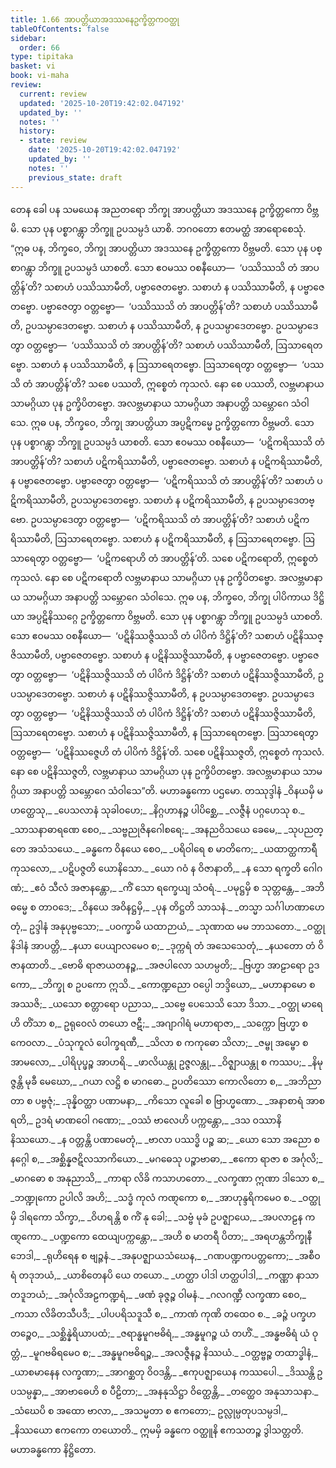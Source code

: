 ```yaml
---
title: 1.66 အာပတ္တိယာအဒဿနေဥက္ခိတ္တကဝတ္ထု
tableOfContents: false
sidebar:
  order: 66
type: tipitaka
basket: vi
book: vi-maha
review:
  current: review
  updated: '2025-10-20T19:42:02.047192'
  updated_by: ''
  notes: ''
  history:
  - state: review
    date: '2025-10-20T19:42:02.047192'
    updated_by: ''
    notes: ''
    previous_state: draft
---
```



<DynamicBreadcrumb />


<ReviewStatus review={frontmatter.review} showDetails={true} />

<HypothesisAnnotation frontmatter={frontmatter} />

<Division number="130" book="vi-maha" e="ch" v="3" p="135">

<Paragraph number="545" book="vi-maha">
တေန ခေါ ပန သမယေန အညတရော ဘိက္ခု အာပတ္တိယာ အဒဿနေ ဥက္ခိတ္တကော ဝိဗ္ဘမိ. သော ပုန ပစ္စာဂန္တွာ ဘိက္ခူ ဥပသမ္ပဒံ ယာစိ. ဘဂဝတော ဧတမတ္ထံ အာရောစေသုံ.
</Paragraph>

<Paragraph number="546" book="vi-maha">
“ဣဓ ပန, ဘိက္ခဝေ, ဘိက္ခု အာပတ္တိယာ အဒဿနေ ဥက္ခိတ္တကော ဝိဗ္ဘမတိ. သော ပုန ပစ္စာဂန္တွာ ဘိက္ခူ ဥပသမ္ပဒံ ယာစတိ. သော ဧဝမဿ ဝစနီယော—  ‘ပဿိဿသိ တံ အာပတ္တိန်’တိ? သစာဟံ ပဿိဿာမီတိ, ပဗ္ဗာဇေတဗ္ဗော. သစာဟံ န ပဿိဿာမီတိ, န ပဗ္ဗာဇေတဗ္ဗော. ပဗ္ဗာဇေတွာ ဝတ္တဗ္ဗော—  ‘ပဿိဿသိ တံ အာပတ္တိန်’တိ? သစာဟံ ပဿိဿာမီတိ, ဥပသမ္ပာဒေတဗ္ဗော. သစာဟံ န ပဿိဿာမီတိ, န ဥပသမ္ပာဒေတဗ္ဗော. ဥပသမ္ပာဒေတွာ ဝတ္တဗ္ဗော—  ‘ပဿိဿသိ တံ အာပတ္တိန်’တိ? သစာဟံ ပဿိဿာမီတိ, ဩသာရေတဗ္ဗော. သစာဟံ န ပဿိဿာမီတိ, န ဩသာရေတဗ္ဗော. ဩသာရေတွာ ဝတ္တဗ္ဗော—  ‘ပဿသိ တံ အာပတ္တိန်’တိ? သစေ ပဿတိ, ဣစ္စေတံ ကုသလံ. နော စေ ပဿတိ, လဗ္ဘမာနာယ သာမဂ္ဂိယာ ပုန ဥက္ခိပိတဗ္ဗော. အလဗ္ဘမာနာယ သာမဂ္ဂိယာ အနာပတ္တိ သမ္ဘောဂေ သံဝါသေ.
</Paragraph>

<Paragraph number="547" book="vi-maha">
ဣဓ ပန, ဘိက္ခဝေ, ဘိက္ခု အာပတ္တိယာ အပ္ပဋိကမ္မေ ဥက္ခိတ္တကော ဝိဗ္ဘမတိ. သော ပုန ပစ္စာဂန္တွာ ဘိက္ခူ ဥပသမ္ပဒံ ယာစတိ. သော ဧဝမဿ ဝစနီယော—  ‘ပဋိကရိဿသိ တံ အာပတ္တိန်’တိ? သစာဟံ ပဋိကရိဿာမီတိ, ပဗ္ဗာဇေတဗ္ဗော. သစာဟံ န ပဋိကရိဿာမီတိ, န ပဗ္ဗာဇေတဗ္ဗော. ပဗ္ဗာဇေတွာ ဝတ္တဗ္ဗော—  ‘ပဋိကရိဿသိ တံ အာပတ္တိန်’တိ? သစာဟံ ပဋိကရိဿာမီတိ, ဥပသမ္ပာဒေတဗ္ဗော. သစာဟံ န ပဋိကရိဿာမီတိ, န ဥပသမ္ပာဒေတဗ္ဗော. ဥပသမ္ပာဒေတွာ ဝတ္တဗ္ဗော—  ‘ပဋိကရိဿသိ တံ အာပတ္တိန်’တိ? သစာဟံ ပဋိကရိဿာမီတိ, ဩသာရေတဗ္ဗော. သစာဟံ န ပဋိကရိဿာမီတိ, န ဩသာရေတဗ္ဗော. ဩသာရေတွာ ဝတ္တဗ္ဗော—  ‘ပဋိကရောဟိ တံ အာပတ္တိန်’တိ. သစေ ပဋိကရောတိ, ဣစ္စေတံ ကုသလံ. နော စေ ပဋိကရောတိ လဗ္ဘမာနာယ သာမဂ္ဂိယာ ပုန ဥက္ခိပိတဗ္ဗော. အလဗ္ဘမာနာယ သာမဂ္ဂိယာ အနာပတ္တိ သမ္ဘောဂေ သံဝါသေ.
</Paragraph>

<Paragraph number="548" book="vi-maha">
ဣဓ ပန, ဘိက္ခဝေ, ဘိက္ခု ပါပိကာယ ဒိဋ္ဌိယာ အပ္ပဋိနိဿဂ္ဂေ ဥက္ခိတ္တကော ဝိဗ္ဘမတိ. သော ပုန ပစ္စာဂန္တွာ ဘိက္ခူ ဥပသမ္ပဒံ ယာစတိ. သော ဧဝမဿ ဝစနီယော—  ‘ပဋိနိဿဇ္ဇိဿသိ တံ ပါပိကံ ဒိဋ္ဌိန်’တိ? သစာဟံ ပဋိနိဿဇ္ဇိဿာမီတိ, ပဗ္ဗာဇေတဗ္ဗော. သစာဟံ န ပဋိနိဿဇ္ဇိဿာမီတိ, န ပဗ္ဗာဇေတဗ္ဗော. ပဗ္ဗာဇေတွာ ဝတ္တဗ္ဗော—  ‘ပဋိနိဿဇ္ဇိဿသိ တံ ပါပိကံ ဒိဋ္ဌိန်’တိ? သစာဟံ ပဋိနိဿဇ္ဇိဿာမီတိ, ဥပသမ္ပာဒေတဗ္ဗော. သစာဟံ န ပဋိနိဿဇ္ဇိဿာမီတိ, န ဥပသမ္ပာဒေတဗ္ဗော. ဥပသမ္ပာဒေတွာ ဝတ္တဗ္ဗော—  ‘ပဋိနိဿဇ္ဇိဿသိ တံ ပါပိကံ ဒိဋ္ဌိန်’တိ? သစာဟံ ပဋိနိဿဇ္ဇိဿာမီတိ, ဩသာရေတဗ္ဗော. သစာဟံ န ပဋိနိဿဇ္ဇိဿာမီတိ, န ဩသာရေတဗ္ဗော. ဩသာရေတွာ ဝတ္တဗ္ဗော—  ‘ပဋိနိဿဇ္ဇေဟိ တံ ပါပိကံ ဒိဋ္ဌိန်’တိ. သစေ ပဋိနိဿဇ္ဇတိ, ဣစ္စေတံ ကုသလံ. နော စေ ပဋိနိဿဇ္ဇတိ, လဗ္ဘမာနာယ သာမဂ္ဂိယာ ပုန ဥက္ခိပိတဗ္ဗော. အလဗ္ဘမာနာယ သာမဂ္ဂိယာ အနာပတ္တိ သမ္ဘောဂေ သံဝါသေ”တိ.

</Paragraph>
</Division>

<Paragraph number="549" type="center" book="vi-maha">
မဟာခန္ဓကော ပဌမော.



</Paragraph>

<Paragraph number="550" type="center" book="vi-maha">
တဿုဒ္ဒါနံ


</Paragraph>

<Division number="131" book="vi-maha" e="ch" v="3" p="136">

<Paragraph number="551" type="verses" book="vi-maha">
_ဝိနယမှိ မဟတ္ထေသု,_  
_ပေသလာနံ သုခါဝဟေ;_  
_နိဂ္ဂဟာနဉ္စ ပါပိစ္ဆေ,_  
_လဇ္ဇီနံ ပဂ္ဂဟေသု စ._  

</Paragraph>

<Paragraph number="552" type="verses" book="vi-maha">
_သာသနာဓာရဏေ စေဝ,_  
_သဗ္ဗညုဇိနဂေါစရေ;_  
_အနညဝိသယေ ခေမေ,_  
_သုပညတ္တေ အသံသယေ._  

</Paragraph>

<Paragraph number="553" type="verses" book="vi-maha">
_ခန္ဓကေ ဝိနယေ စေဝ,_  
_ပရိဝါရေ စ မာတိကေ;_  
_ယထာတ္ထကာရီ ကုသလော,_  
_ပဋိပဇ္ဇတိ ယောနိသော._  

</Paragraph>

<Paragraph number="554" type="verses" book="vi-maha">
_ယော ဂဝံ န ဝိဇာနာတိ,_  
_န သော ရက္ခတိ ဂေါဂဏံ;_  
_ဧဝံ သီလံ အဇာနန္တော,_  
_ကိံ သော ရက္ခေယျ သံဝရံ._  

</Paragraph>

<Paragraph number="555" type="verses" book="vi-maha">
_ပမုဋ္ဌမှိ စ သုတ္တန္တေ,_  
_အဘိဓမ္မေ စ တာဝဒေ;_  
_ဝိနယေ အဝိနဋ္ဌမှိ,_  
_ပုန တိဋ္ဌတိ သာသနံ._  

</Paragraph>

<Paragraph number="556" type="verses" book="vi-maha">
_တသ္မာ သင်္ဂါဟဏာဟေတုံ,_  
ဥဒ္ဒါနံ အနုပုဗ္ဗသော;_  
_ပဝက္ခာမိ ယထာဉာယံ,_  
_သုဏာထ မမ ဘာသတော._  

</Paragraph>

<Paragraph number="557" type="verses" book="vi-maha">
_ဝတ္ထု နိဒါနံ အာပတ္တိ,_  
_နယာ ပေယျာလမေဝ စ;_  
_ဒုက္ကရံ တံ အသေသေတုံ,_  
_နယတော တံ ဝိဇာနထာတိ._  

</Paragraph>

<Paragraph number="558" type="verses" book="vi-maha">
_ဗောဓိ ရာဇာယတနဉ္စ,_  
_အဇပါလော သဟမ္ပတိ;_  
_ဗြဟ္မာ အာဠာရော ဥဒကော,_  
_ဘိက္ခု စ ဥပကော ဣသိ._  

</Paragraph>

<Paragraph number="559" type="verses" book="vi-maha">
_ကောဏ္ဍညော ဝပ္ပေါ ဘဒ္ဒိယော,_  
_မဟာနာမော စ အဿဇိ;_  
_ယသော စတ္တာရော ပညာသ,_  
_သဗ္ဗေ ပေသေသိ သော ဒိသာ._  

</Paragraph>

<Paragraph number="560" type="verses" book="vi-maha">
_ဝတ္ထု မာရေဟိ တိံသာ စ,_  
ဥရုဝေလံ တယော ဇဋီ;_  
_အဂျာဂါရံ မဟာရာဇာ,_  
_သက္ကော ဗြဟ္မာ စ ကေဝလာ._  

</Paragraph>

<Paragraph number="561" type="verses" book="vi-maha">
_ပံသုကူလံ ပေါက္ခရဏီ,_  
_သိလာ စ ကကုဓော သိလာ;_  
_ဇမ္ဗု အမ္ဗော စ အာမလော,_  
_ပါရိပုပ္ဖဉ္စ အာဟရိ._  

</Paragraph>

<Paragraph number="562" type="verses" book="vi-maha">
_ဖာလိယန္တု ဥဇ္ဇလန္တု,_  
_ဝိဇ္ဈာယန္တု စ ကဿပ;_  
_နိမုဇ္ဇန္တိ မုခီ မေဃော,_  
_ဂယာ လဋ္ဌိ စ မာဂဓော._  

</Paragraph>

<Paragraph number="563" type="verses" book="vi-maha">
ဥပတိဿော ကောလိတော စ,_  
_အဘိညာတာ စ ပဗ္ဗဇုံ;_  
_ဒုန္နိဝတ္ထာ ပဏာမနာ,_  
_ကိသော လူခေါ စ ဗြာဟ္မဏော._  

</Paragraph>

<Paragraph number="564" type="verses" book="vi-maha">
_အနာစာရံ အာစရတိ,_  
ဥဒရံ မာဏဝေါ ဂဏော;_  
_ဝဿံ ဗာလေဟိ ပက္ကန္တော,_  
_ဒသ ဝဿာနိ နိဿယော._  

</Paragraph>

<Paragraph number="565" type="verses" book="vi-maha">
_န ဝတ္တန္တိ ပဏာမေတုံ,_  
_ဗာလာ ပဿဒ္ဓိ ပဉ္စ ဆ;_  
_ယော သော အညော စ နဂ္ဂေါ စ,_  
_အစ္ဆိန္နဇဋိလသာကိယော._  

</Paragraph>

<Paragraph number="566" type="verses" book="vi-maha">
_မဂဓေသု ပဉ္စာဗာဓာ,_  
_ဧကော ရာဇာ စ အင်္ဂုလိ;_  
_မာဂဓော စ အနုညာသိ,_  
_ကာရာ လိခိ ကသာဟတော._  

</Paragraph>

<Paragraph number="567" type="verses" book="vi-maha">
_လက္ခဏာ ဣဏာ ဒါသော စ,_  
_ဘဏ္ဍုကော ဥပါလိ အဟိ;_  
_သဒ္ဓံ ကုလံ ကဏ္ဋကော စ,_  
_အာဟုန္ဒရိကမေဝ စ._  

</Paragraph>

<Paragraph number="568" type="verses" book="vi-maha">
_ဝတ္ထုမှိ ဒါရကော သိက္ခာ,_  
_ဝိဟရန္တိ စ ကိံ နု ခေါ;_  
_သဗ္ဗံ မုခံ ဥပဇ္ဈာယေ,_  
_အပလာဠန ကဏ္ဋကော._  

</Paragraph>

<Paragraph number="569" type="verses" book="vi-maha">
_ပဏ္ဍကော ထေယျပက္ကန္တော,_  
_အဟိ စ မာတရီ ပိတာ;_  
_အရဟန္တဘိက္ခုနီဘေဒါ,_  
_ရုဟိရေန စ ဗျဉ္ဇနံ._  

</Paragraph>

<Paragraph number="570" type="verses" book="vi-maha">
_အနုပဇ္ဈာယသံဃေန,_  
_ဂဏပဏ္ဍကပတ္တကော;_  
_အစီဝရံ တဒုဘယံ,_  
_ယာစိတေနပိ ယေ တယော._  

</Paragraph>

<Paragraph number="571" type="verses" book="vi-maha">
_ဟတ္ထာ ပါဒါ ဟတ္ထပါဒါ,_  
_ကဏ္ဏာ နာသာ တဒူဘယံ;_  
_အင်္ဂုလိအဠကဏ္ဍရံ,_  
_ဖဏံ ခုဇ္ဇဉ္စ ဝါမနံ._  

</Paragraph>

<Paragraph number="572" type="verses" book="vi-maha">
_ဂလဂဏ္ဍီ လက္ခဏာ စေဝ,_  
_ကသာ လိခိတသီပဒီ;_  
_ပါပပရိသဒူသီ စ,_  
_ကာဏံ ကုဏိ တထေဝ စ._  

</Paragraph>

<Paragraph number="573" type="verses" book="vi-maha">
_ခဉ္ဇံ ပက္ခဟတဉ္စေဝ,_  
_သစ္ဆိန္နဲရိယာပထံ;_  
_ဇရာန္ဓမူဂဗဓိရံ,_  
_အန္ဓမူဂဉ္စ ယံ တဟိံ._  

</Paragraph>

<Paragraph number="574" type="verses" book="vi-maha">
_အန္ဓဗဓိရံ ယံ ဝုတ္တံ,_  
_မူဂဗဓိရမေဝ စ;_  
_အန္ဓမူဂဗဓိရဉ္စ,_  
_အလဇ္ဇီနဉ္စ နိဿယံ._  

</Paragraph>

<Paragraph number="575" type="verses" book="vi-maha">
_ဝတ္ထဗ္ဗဉ္စ တထာဒ္ဓါနံ,_  
_ယာစမာနေန လက္ခဏာ;_  
_အာဂစ္ဆတု ဝိဝဒန္တိ,_  
_ဧကုပဇ္ဈာယေန ကဿပေါ._  

</Paragraph>

<Paragraph number="576" type="verses" book="vi-maha">
_ဒိဿန္တိ ဥပသမ္ပန္နာ,_  
_အာဗာဓေဟိ စ ပီဠိတာ;_  
_အနနုသိဋ္ဌာ ဝိတ္ထေန္တိ,_  
_တတ္ထေဝ အနုသာသနာ._  

</Paragraph>

<Paragraph number="577" type="verses" book="vi-maha">
_သံဃေပိ စ အထော ဗာလာ,_  
_အသမ္မတာ စ ဧကတော;_  
ဥလ္လုမ္ပတုပသမ္ပဒါ,_  
_နိဿယော ဧကကော တယောတိ._  


</Paragraph>
</Division>

<Paragraph number="578" type="center" book="vi-maha">
ဣမမှိ ခန္ဓကေ ဝတ္ထူနိ ဧကသတဉ္စ ဒွါသတ္တတိ.



</Paragraph>

<Paragraph number="579" type="center" book="vi-maha">
မဟာခန္ဓကော နိဋ္ဌိတော.
</Paragraph>